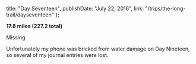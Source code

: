 
  title: "Day Seventeen",
  publishDate: "July 22, 2016",
  link: "/trips/the-long-trail/dayseventeen"
};


**17.8 miles (227.2 total)**

Missing

Unfortunately my phone was bricked from water damage on Day Nineteen, so several of my journal entries were lost.
